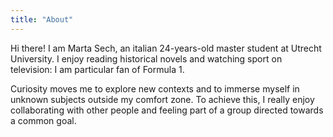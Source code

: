 ```yaml
---
title: "About"
---
```


Hi there! I am Marta Sech, an italian 24-years-old master student at Utrecht University. I enjoy reading historical novels and watching sport on television: I am particular fan of Formula 1.

Curiosity moves me to explore new contexts and to immerse myself in unknown subjects outside my comfort zone. To achieve this, I really enjoy
collaborating with other people and feeling part of a group
directed towards a common goal.

					

				

			

		

	
